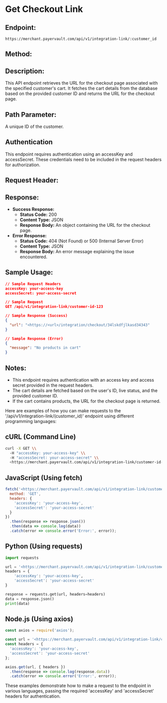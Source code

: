 # Get Checkout Link

## Endpoint:

```text
https://merchant.payervault.com/api/v1/integration-link/:customer_id
```
## Method:

<GETBadge/> 

## Description:

This API endpoint retrieves the URL for the checkout page associated with the specified customer's cart. It fetches the cart details from the database based on the provided customer ID and returns the URL for the checkout page.

## Path Parameter:

<BodyParams feild="customer_id" type="string" isRequired={true}/>
A unique ID of the customer.

## Authentication

This endpoint requires authentication using an accessKey and accessSecret. These credentials need to be included in the request headers for authorization.


## Request Header:

<AccessKeyAndSec/>

## Response:

- **Success Response:**
    - **Status Code:** 200
    - **Content Type:** JSON
    - **Response Body:** An object containing the URL for the checkout page.
- **Error Response:**
    - **Status Code:** 404 (Not Found) or 500 (Internal Server Error)
    - **Content Type:** JSON
    - **Response Body:** An error message explaining the issue encountered.

## Sample Usage:

```json
// Sample Request Headers
accessKey: your-access-key
accessSecret: your-access-secret

// Sample Request
GET /api/v1/integration-link/customer-id-123

// Sample Response (Success)
{
  "url": "<https://<url>/integration/checkout/34lskdfjlkasd34343"
}

// Sample Response (Error)
{
  "message": "No products in cart"
}

```

## Notes:

- This endpoint requires authentication with an access key and access secret provided in the request headers.
- The cart details are fetched based on the user's ID, live status, and the provided customer ID.
- If the cart contains products, the URL for the checkout page is returned.

Here are examples of how you can make requests to the '/api/v1/integration-link/(customer_id)' endpoint using different programming languages:

## cURL (Command Line)

```bash
curl -X GET \\
  -H "accessKey: your-access-key" \\
  -H "accessSecret: your-access-secret" \\
  <https://merchant.payervault.com/api/v1/integration-link/customer-id-123>

```

## JavaScript (Using fetch)

```jsx
fetch('<https://merchant.payervault.com/api/v1/integration-link/customer-id-123>', {
  method: 'GET',
  headers: {
    'accessKey': 'your-access-key',
    'accessSecret': 'your-access-secret'
  }
})
  .then(response => response.json())
  .then(data => console.log(data))
  .catch(error => console.error('Error:', error));

```

## Python (Using requests)

```python
import requests

url = '<https://merchant.payervault.com/api/v1/integration-link/customer-id-123>'
headers = {
    'accessKey': 'your-access-key',
    'accessSecret': 'your-access-secret'
}

response = requests.get(url, headers=headers)
data = response.json()
print(data)

```

## Node.js (Using axios)

```js
const axios = require('axios');

const url = '<https://merchant.payervault.com/api/v1/integration-link/customer-id-123>';
const headers = {
  'accessKey': 'your-access-key',
  'accessSecret': 'your-access-secret'
};

axios.get(url, { headers })
  .then(response => console.log(response.data))
  .catch(error => console.error('Error:', error));

```

These examples demonstrate how to make a <GETBadge/> request to the <Highlight text="/api/v1/integration-link/(customer_id)"/> endpoint in various languages, passing the required 'accessKey' and 'accessSecret' headers for authentication.